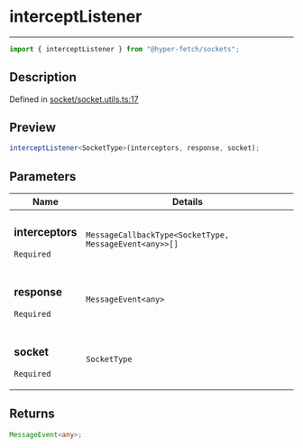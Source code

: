 # interceptListener

<div class="api-docs__separator" data-reactroot="">

---

</div><div class="api-docs__import" data-reactroot="">

```ts
import { interceptListener } from "@hyper-fetch/sockets";
```

</div><div class="api-docs__section">

## Description

</div><div class="api-docs__description"><span class="api-docs__do-not-parse">

</span></div><p class="api-docs__definition">

Defined in
[socket/socket.utils.ts:17](https://github.com/BetterTyped/hyper-fetch/blob/993719ed/packages/sockets/src/socket/socket.utils.ts#L17)

</p><div class="api-docs__section">

## Preview

</div><div class="api-docs__preview fn">

```ts
interceptListener<SocketType>(interceptors, response, socket);
```

</div><div class="api-docs__section">

## Parameters

</div>
<div class="api-docs__parameters">
<table>
<thead><tr><th>Name</th><th>Details</th></tr></thead>
<tbody><tr param-data="interceptors"><td class="api-docs__param-name required">

### interceptors

`Required`

</td><td class="api-docs__param-type">

`MessageCallbackType<SocketType, MessageEvent<any>>[]`

</td></tr><tr param-data="response"><td class="api-docs__param-name required">

### response

`Required`

</td><td class="api-docs__param-type">

`MessageEvent<any>`

</td></tr><tr param-data="socket"><td class="api-docs__param-name required">

### socket

`Required`

</td><td class="api-docs__param-type">

`SocketType`

</td></tr></tbody></table></div><div class="api-docs__section">

## Returns

</div><div class="api-docs__returns">

```ts
MessageEvent<any>;
```

</div>
